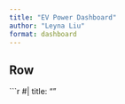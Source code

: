 ```yaml
---
title: "EV Power Dashboard"
author: "Leyna Liu"
format: dashboard
---
```


## Row {height=70%}

```r
#| title: ""